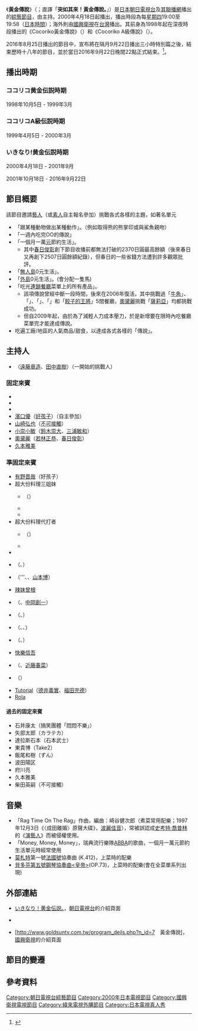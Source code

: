 {{About|日本節目|臺灣節目|黃金傳奇}}

{{not|黃金傳說 (書)}}
{{article issues|
{{expand|time=2011-04-25T11:42:03+00:00}}
{{refimprove|time=2016-08-26}}
}}
{{电视节目信息框
| 名称   = 黃金傳說
| 原名   = {{lang|ja|いきなり！黄金伝説。}}
| 图片   = 
| 类型   = 綜藝真人秀节目
| 国家   = {{JPN}}
| 主持   = {{link-ja|鐵公雞二人組|ココリコ}}（[[遠藤章造|遠藤章造]]、[[田中直樹|田中直樹]]）
| 演出   = 各集來賓
| 主题曲 = 「Rag Time On The Rag」崎谷健次郎
| 片尾曲 = 
| 语言   = [[日语|日语]]
| 字幕   = 
| 外景   = {{JPN}}
| 电视台 = [[朝日電視台|朝日電視台]]
| 播出国家 = {{JPN}}
| 开始   = 1998年10月5日
| 结束   = 2016年9月22日
| 網站 = http://www.tv-asahi.co.jp/densetsu/
| 台灣名稱 = 黃金傳說<br>火力全開！黃金傳說（緯來日本台）
}}

《'''黃金傳說'''》（{{jpn|j=いきなり!黄金伝説。|hg=いきなり おうごんでんせつ|rm=ikinari ōgon densetsu|f=y}}；直譯「'''突如其來！黃金傳說。'''」）是[[日本|日本]][[朝日電視台|朝日電視台]]及[[全日本新聞網|其聯播網]]播出的[[綜藝節目|綜藝節目]]，由{{link-ja|鐵公雞二人組|ココリコ}}主持。2000年4月18日起播出，播出時段為每[[星期四|星期四]]19:00至19:58（[[日本標準時間|日本時間]]）；海外則由[[國興衛視|國興衛視]]在[[台灣|台灣]]播出。其前身為1998年起在深夜時段播出的《Cocoriko黃金傳說》（{{lang|ja|ココリコ黄金伝説}}）和《Cocoriko A級傳說》（{{lang|ja|ココリコA級伝説}}）。

2016年8月25日播出的節目中，宣布將在隔月9月22日播出三小時特別篇之後，結束歷時十八年的節目，並於當日2016年9月22日晚間22點正式結束。<ref>{{Cite news|date=2016-08-25|url=http://www.oricon.co.jp/news/2077373/full/|title=テレ朝『黄金伝説』9月で終了 22日最終回は名場面特集|newspaper=ORICON STYLE|publisher=oricon ME inc|accessdate=2016-08-25}}</ref>。

== 播出時期 ==
===ココリコ黄金伝説時期===
1998年10月5日 - 1999年3月

===ココリコA級伝説時期===
1999年4月5日 - 2000年3月 
 
===いきなり!黄金伝説時期===
2000年4月18日 - 2001年9月

2001年10月18日 - 2016年9月22日

==節目概要==
該節目邀請[[藝人|藝人]]（或[[素人|素人]]自主報名參加）挑戰各式各樣的主題，如著名單元
* 「跟某種動物做出某種動作」。（例如取得熊的熊掌印或與鯊魚親吻）
*「一週內吃完OO的傳說」
*「一個月一萬[[日圓|元]]節約生活」。
**其中[[春日俊彰|春日俊彰]]創下節目收播前都無法打破的2370日圓最高餘額（後來春日又再創下2507日圓餘額紀錄），但春日的一些省錢方法遭到許多觀眾批評。
*「[[無人島|無人島]]0元生活」。
*「[[外島|外島]]0元生活」。(會分配一隻馬)
*「吃光[[連鎖|連鎖]][[餐廳|餐廳]]菜單上的所有產品」。
**該項傳說曾經中斷一段時間，後來在2006年復活，其中{{link-ja|羅伯特 （搞笑團體）| ロバート (お笑いトリオ)}}挑戰過「[[牛角|牛角]]」、「{{link-ja|河童壽司|かっぱ寿司}}」、「{{link-ja|螃蟹道樂| かに道楽}}」、「{{link-jp|藏壽司|くら寿司}}」和「[[餃子的王將|餃子的王將]]」5間餐廳，[[奧黛麗_(搞笑組合)|奧黛麗]]挑戰「[[薩莉亞|薩莉亞]]」均都挑戰成功。
**但自2009年起，由於為了減輕人力成本壓力，於是新增要在限時內吃餐廳菜單完才能達成傳說。
*吃遍工廠/地區的人氣商品/甜食，以達成各式各樣的「傳說」。

==主持人==
*{{link-ja|鐵公雞二人組|ココリコ}}（[[遠藤章造|遠藤章造]]、[[田中直樹|田中直樹]]）（一開始的挑戰人）

===固定來賓===
*{{link-ja|榊原郁惠|榊原郁恵}}
*{{link-ja|松居直美|松居直美}}
*{{link-ja|SHELLY|SHELLY}}
*[[濱口優|濱口優]]（[[好孩子|好孩子]]）（自主參加）
*[[山崎弘也|山崎弘也]]（[[不可接觸_(搞笑組合)|不可接觸]]）
*[[小崇小敏|小崇小敏]]（[[鈴木崇大|鈴木崇大]]、[[三浦敏和|三浦敏和]]）
*[[奧黛麗_(搞笑組合)|奧黛麗]]（[[若林正恭|若林正恭]]、[[春日俊彰|春日俊彰]]）
*[[久本雅美|久本雅美]]

===準固定來賓===
* [[有野晋哉|有野晋哉]]（好孩子）
* 超大份料理三姐妹
**{{link-ja|小原正子|小原正子}}（{{link-ja|桑波田小原|クワバタオハラ}}）
**{{link-ja|宇都宮麻希|宇都宮まき}}
**{{link-ja|阿喬|オジョー}}
* 超大份料理代打者
**{{link-ja|藤田憲右|藤田憲右}}（{{link-ja|Total Ten Bosch|トータルテンボス}}）
**{{link-ja|熱情屋良|パッション屋良}}
* {{link-ja|宮川大輔|宮川大輔}}
* {{link-ja|北陽|北陽}}（{{link-ja|虻川美穗子|虻川美穂子}}、{{link-ja|伊藤沙織|伊藤さおり|}}）
* {{link-ja|羅伯特 （搞笑團體）| ロバート (お笑いトリオ)}}（'''{{link-ja|秋山龍次|秋山竜次}}、{{link-ja|馬場裕之|馬場裕之}}、[[山本博|山本博]]）
* [[曾根菜津子|辣妹曾根]]
* {{link-ja|Lotti|ロッチ}}（{{link-ja|小門建太郎|コカドケンタロウ}}、[[中岡創一|中岡創一]]）
* {{link-ja|水果酒二人組|フルーツポンチ (お笑いコンビ)}}（{{link-ja|村上健志|村上健志}}、{{link-ja|亘健太郎|亘健太郎}}）
* {{link-ja|我家三人組|}}（{{link-ja|坪倉由幸|}}、{{link-ja|杉山裕之|}}、{{link-ja|谷田部俊|}}）
* {{link-ja|U字工事|}}（{{link-ja|益子卓郎|}}、{{link-ja|福田薰|}}）
* [[快樂信吾|快樂信吾]]
* {{link-ja|針千本|ハリセンボン (お笑いコンビ)}}（{{link-ja|箕輪遙|箕輪はるか}}、[[近藤春菜|近藤春菜]]）
* {{link-ja|河本準一|河本準一}}（{{link-ja|次長課長|次長課長}}）
* [[Tutorial|Tutorial]]（[[德井義實|德井義實]]、[[福田充德|福田充德]]）
* [[Rola_(模特兒)|Rola]]

====過去的固定來賓====
*石井康太（搞笑團體「悶悶不樂」）
*矢部太郎（カラテカ）
*達拉斯石本（石本武士）
*東貴博（Take2）
*飯尾和樹（ずん）
*波田陽区
*府川亮
*久本雅美
*柴田英嗣（不可接觸）

==音樂==
*「Rag Time On The Rag」作曲，編曲：崎谷健次郎（煮菜常用配樂；1997年12月3日《〈成田離婚〉原聲大碟》，[[波麗佳音|波麗佳音]]），常被誤認成[[斯科特·喬普林|史考特·喬普林]]的《[[演艺人_(拉格泰姆)|演藝人]]》而被侵權使用。
*「Money, Money, Money」，瑞典流行樂隊[[ABBA|ABBA]]的歌曲，一個月一萬元節約生活單元時經常使用
* [[莫札特|莫札特]]第一號[[法國號|法國號]]協奏曲 (K.412)，上菜時的配樂
* [[貝多芬|貝多芬]][[第5號鋼琴協奏曲_(貝多芬)|第五號鋼琴協奏曲<皇帝>]](OP.73)，上菜時的配樂(會在全菜單系列出現)

==外部連結==
* {{ja}}[http://www.tv-asahi.co.jp/densetsu いきなり！黄金伝説。]，[[朝日電視台|朝日電視台]]的介紹頁面
* {{ja}}{{facebook|ougondensetsu}}
* {{zh-tw}}[http://www.goldsuntv.com.tw/program_deils.php?n_id=7　黃金傳說]，[[國興衛視|國興衛視]]的介紹頁面

==節目的變遷==
{{電視節目的變遷
|電視台={{JPN}} [[朝日電視台|朝日電視台]]
|播放檔次=
|節目名稱=いきなり!黄金伝説。<br />（1998.10.05 - 2016.09.22）
|上一節目=
|下一節目=日本只有30%的人知道!小常識大優越
}}
{{電視節目的變遷
|電視台={{TWN}} [[國興衛視|國興衛視]]
|播放檔次=每週六 21:00-22:00<br />2017年4月24日起每週一至五 21:00-22:00<br />2017年7月3日起每週一至四 21:00-22:00
|節目名稱=黃金傳說<br />（2001年5月5日<ref>[https://archive.is/PoIYE/20fe8ea958710d43ba6064627343093a90483797.png 05/05節目表](部分)，《中國時報》 2001年5月5日</ref> - 2017年11月2日）
|上一節目=千萬風情<ref>[http://web.archive.org/web/20010419100551fw_/http://www.goldsuntv.com.tw/200104/0423-0429.htm 4月份節目表(4月23日至4月29日)]，國興衛視</ref>
|下一節目=廣島人這樣玩（週一）<br />來去石川住一晚（週二）<br />新潟樂遊趣（週三）<br />美景佳餚情報站（週四、週五）
}}
{{電視節目的變遷
|電視台={{TWN}} [[緯來日本台|緯來日本台]]
|播放檔次=每週五 20:00-21:00 
|節目名稱=火力全開!黃金傳說<br />（2017.06.30 - ）
|上一節目=[[美食冤大頭|美食冤大頭]]
|下一節目=
}}
{{電視節目的變遷
|電視台={{TWN}} [[緯來日本台|緯來日本台]]
|播放檔次=每週一至週五 18:00-19:00 
|節目名稱=火力全開!黃金傳說<br />（2018.07.31 -? ）
|上一節目=[[大姊當家|大姊當家]]
|下一節目=[[帶寵物去旅行|帶寵物去旅行]]
}}

==參考資料==
{{reflist|2}}

{{DEFAULTSORT:Ikinari Ougon Densetsu}}
[[Category:朝日電視台綜藝節目|Category:朝日電視台綜藝節目]]
[[Category:2000年日本電視節目|Category:2000年日本電視節目]]
[[Category:國興衛視電視節目|Category:國興衛視電視節目]]
[[Category:緯來電視外購節目|Category:緯來電視外購節目]]
[[Category:日本電視真人秀|Category:日本電視真人秀]]